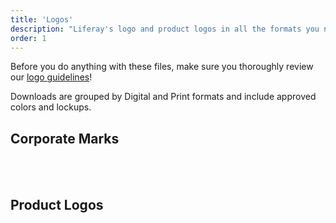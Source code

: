 ```yaml
---
title: 'Logos'
description: "Liferay's logo and product logos in all the formats you need."
order: 1
---
```



Before you do anything with these files, make sure you thoroughly review our [logo guidelines](/blueprints/guidelines/logo-usage)!

Downloads are grouped by Digital and Print formats and include approved colors and lockups.

## Corporate Marks

<Grid templateColumns="repeat( auto-fit, minmax(240px, 1fr) )" autoRows="auto" gap="3rem">
	<CardAsset
		title="Liferay Logo"
		preview="/images/logos/liferay-logo.png"
		downloadOne="/files/logos/print/liferay-logo-cmyk.zip"
		downloadTwo="/files/logos/digital/liferay-logo-rgb.zip"
		cta="Open in Google Drive"
		link="https://drive.google.com/drive/folders/1Ic6Ek1MH45XIjJ5hGUaMuJOkCj884oNm?usp=sharing"
	/>
	<CardAsset
		title="Liferay Waffle"
		preview="/images/logos/liferay-waffle.png"
		downloadOne="/files/logos/print/liferay-icon-cmyk.zip"
		downloadTwo="/files/logos/digital/liferay-icon.zip"
		cta="Open in Google Drive"
		link="https://drive.google.com/drive/folders/1OYOfMvbIRieHKlN1Bl-rZBzXYWYJls3q?usp"
	/>
</Grid>

<br />
<br />

## Product Logos

<Grid templateColumns="repeat( auto-fit, minmax(240px, 1fr) )" autoRows="auto" gap="3rem">
	<CardAsset
		title="DXP"
		preview="/images/logos/liferay-dxp.png"
		downloadOne="/files/logos/print/dxp-cmyk.zip"
		downloadTwo="/files/logos/digital/dxp-rgb.zip"
		cta="Open in Google Drive"
		link="https://drive.google.com/drive/folders/1IRgDysvmUq1HOeb-dEjZdPwvzPo7HTq9?usp"
	/>
	<CardAsset
		title="DXP Cloud"
		preview="/images/logos/liferay-dxp-cloud.png"
		downloadOne=""
		downloadTwo=""
		cta="Open in Google Drive"
		link="https://drive.google.com/open?id=14tls0V4Jp4cTcW7xvKfkwOlb02xe8k3X"
	/>
	<CardAsset
		title="Commerce"
		preview="/images/logos/liferay-commerce.png"
		downloadOne="/files/logos/print/commerce-cmyk.zip"
		downloadTwo="/files/logos/digital/commerce-rgb.zip"
		cta="Open in Google Drive"
		link="https://drive.google.com/drive/folders/1IQYRi9TsU67HbFeIvK7polW5KTlsim7N?usp=sharing"
	/>
	<CardAsset
		title="Analytics Cloud"
		preview="/images/logos/liferay-analytics-cloud.png"
		downloadOne="/files/logos/print/analytics-cloud-cmyk.zip"
		downloadTwo="/files/logos/digital/analytics-cloud-rgb.zip"
		cta="Open in Google Drive"
		link="https://drive.google.com/drive/folders/1INZGLcJoe5UT69N5_dGx3uTCPaJKmrIx?usp=sharing"
	/>
</Grid>

<br />
<br />

